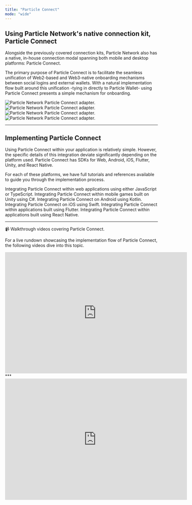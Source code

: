 ```yaml
---
title: "Particle Connect"
mode: "wide"
---
```


## Using Particle Network's native connection kit, Particle Connect

Alongside the previously covered connection kits, Particle Network also has a native, in-house connection modal spanning both mobile and desktop platforms: Particle Connect. 

The primary purpose of Particle Connect is to facilitate the seamless unification of Web2-based and Web3-native onboarding mechanisms between social logins and external wallets. With a natural implementation flow built around this unification -tying in directly to Particle Wallet- using Particle Connect presents a simple mechanism for onboarding.

<div style={{ display: 'flex', justifyContent: 'space-between' }}>
  <div>
    <img className="block h-64 dark:hidden" src="/guides/quickstart/connection-kits/images/particle-connect.png" alt="Particle Network Particle Connect adapter." />
    <img className="hidden h-64 dark:block" src="/guides/quickstart/connection-kits/images/particle-connect.png" alt="Particle Network Particle Connect adapter." />
  </div>
  <div>
    <img className="block h-64 dark:hidden" src="/guides/quickstart/connection-kits/images/mobile-connect.png" alt="Particle Network Particle Connect adapter." />
    <img className="hidden h-64 dark:block" src="/guides/quickstart/connection-kits/images/mobile-connect.png" alt="Particle Network Particle Connect adapter." />
  </div>
</div>

***

## Implementing Particle Connect

Using Particle Connect within your application is relatively simple. However, the specific details of this integration deviate significantly depending on the platform used. Particle Connect has SDKs for Web, Android, iOS, Flutter, Unity, and React Native.

For each of these platforms, we have full tutorials and references available to guide you through the implementation process.

<CardGroup cols={2}>
  <Card title="Web SDK" href="https://particlenetwork.readme.io/reference/connect-web">
    Integrating Particle Connect within web applications using either JavaScript or TypeScript.
  </Card>
  <Card title="Unity (Mobile) SDK" href="https://particlenetwork.readme.io/reference/unity-c-2">
    Integrating Particle Connect within mobile games built on Unity using C#.
  </Card>
   <Card title="Android SDK" href="https://particlenetwork.readme.io/reference/android-kotlin">
    Integrating Particle Connect on Android using Kotlin.
  </Card>
    <Card title="iOS SDK" href="https://particlenetwork.readme.io/reference/ios-swift">
    Integrating Particle Connect on iOS using Swift.
  </Card>
     <Card title="Flutter SDK" href="https://particlenetwork.readme.io/reference/flutter-dart-1">
    Integrating Particle Connect within applications built using Flutter.
  </Card>
    <Card title="React Native SDK" href="https://particlenetwork.readme.io/reference/react-native-javascript-1">
    Integrating Particle Connect within applications built using React Native.
  </Card>
</CardGroup>

***

<Note>
<p>📹 Walkthrough videos covering Particle Connect.</p>
<p>For a live rundown showcasing the implementation flow of Particle Connect, the following videos dive into this topic.</p>
</Note>

<Frame>
<iframe 
width="600"
height="400" 
src="https://www.youtube.com/embed/D_TWcooeIf4" 
title="Integrating Social Logins with Solana Wallet-Adapter in Just 2 Lines of Code: Particle Network Demo" 
alt="Integrating Social Logins with Solana Wallet-Adapter in Just 2 Lines of Code: Particle Network Demos"
frameborder="0"
allow="accelerometer; autoplay; clipboard-write; encrypted-media; gyroscope; picture-in-picture"
allowfullscreen
></iframe>
</Frame>
***
<Frame>
<iframe 
width="600"
height="400" 
src="https://www.youtube.com/embed/PIorEfDWRiE" 
title="Supercharge Onboarding with Particle Network: Seamless Integration Guide" 
alt="Supercharge Onboarding with Particle Network: Seamless Integration Guide"
frameborder="0"
allow="accelerometer; autoplay; clipboard-write; encrypted-media; gyroscope; picture-in-picture"
allowfullscreen
></iframe></Frame>